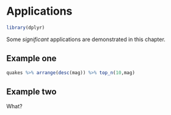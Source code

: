 # Applications
```r
library(dplyr)
```

Some _significant_ applications are demonstrated in this chapter.

## Example one
```r
quakes %>% arrange(desc(mag)) %>% top_n(10,mag)
```

## Example two
What?
